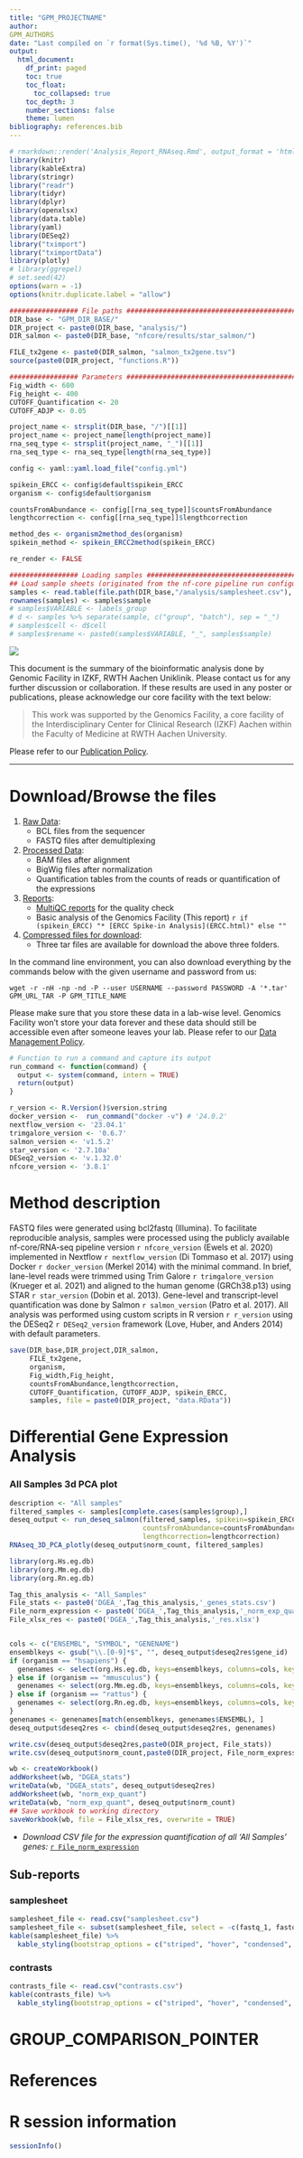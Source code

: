 ```yaml
---
title: "GPM_PROJECTNAME"
author: 
GPM_AUTHORS
date: "Last compiled on `r format(Sys.time(), '%d %B, %Y')`"
output:
  html_document:
    df_print: paged
    toc: true
    toc_float:
      toc_collapsed: true
    toc_depth: 3
    number_sections: false
    theme: lumen
bibliography: references.bib
---
```


```r
# rmarkdown::render('Analysis_Report_RNAseq.Rmd', output_format = 'html_document', output_file ='Analysis_Report_RNAseq.html')
library(knitr)
library(kableExtra)
library(stringr)
library("readr")
library(tidyr)
library(dplyr)
library(openxlsx)
library(data.table)
library(yaml)
library(DESeq2)
library("tximport")
library("tximportData")
library(plotly)
# library(ggrepel)
# set.seed(42)
options(warn = -1)
options(knitr.duplicate.label = "allow")

################# File paths #####################################################
DIR_base <- "GPM_DIR_BASE/"
DIR_project <- paste0(DIR_base, "analysis/")
DIR_salmon <- paste0(DIR_base, "nfcore/results/star_salmon/")

FILE_tx2gene <- paste0(DIR_salmon, "salmon_tx2gene.tsv")
source(paste0(DIR_project, "functions.R"))

################# Parameters #####################################################
Fig_width <- 600
Fig_height <- 400
CUTOFF_Quantification <- 20
CUTOFF_ADJP <- 0.05

project_name <- strsplit(DIR_base, "/")[[1]]
project_name <- project_name[length(project_name)]
rna_seq_type <- strsplit(project_name, "_")[[1]]
rna_seq_type <- rna_seq_type[length(rna_seq_type)]

config <- yaml::yaml.load_file("config.yml")

spikein_ERCC <- config$default$spikein_ERCC
organism <- config$default$organism

countsFromAbundance <- config[[rna_seq_type]]$countsFromAbundance
lengthcorrection <- config[[rna_seq_type]]$lengthcorrection

method_des <- organism2method_des(organism) 
spikein_method <- spikein_ERCC2method(spikein_ERCC)

re_render <- FALSE
```

```r
################# Loading samples ################################################
## Load sample sheets (originated from the nf-core pipeline run configuration)
samples <- read.table(file.path(DIR_base,"/analysis/samplesheet.csv"), header=TRUE, sep = ",")
rownames(samples) <- samples$sample
# samples$VARIABLE <- labels_group
# d <- samples %>% separate(sample, c("group", "batch"), sep = "_")
# samples$cell <- d$cell
# samples$rename <- paste0(samples$VARIABLE, "_", samples$sample)
```

![](RWTH_IZKF_GF_Logo_rgb.png)

This document is the summary of the bioinformatic analysis done by Genomic Facility in IZKF, RWTH Aachen Uniklinik. Please contact us for any further discussion or collaboration. If these results are used in any poster or publications, please acknowledge our core facility with the text below:

> This work was supported by the Genomics Facility, a core facility of the Interdisciplinary Center for Clinical Research (IZKF) Aachen within the Faculty of Medicine at RWTH Aachen University.

Please refer to our [Publication Policy](https://genomics.rwth-aachen.de/services/publication-policy/).

***

# Download/Browse the files

1. [Raw Data](GPM_URL_1_Raw_data): 
    * BCL files from the sequencer
    * FASTQ files after demultiplexing
2. [Processed Data](GPM_URL_2_Processed_data): 
    * BAM files after alignment
    * BigWig files after normalization
    * Quantification tables from the counts of reads or quantification of the expressions
3. [Reports](GPM_URL_3_Reports):
    * [MultiQC reports](GPM_URL_3_Reports/multiqc/multiqc_report.html) for the quality check
    * Basic analysis of the Genomics Facility (This report)
    `r if (spikein_ERCC) "* [ERCC Spike-in Analysis](ERCC.html)" else ""`
4. [Compressed files for download](GPM_URL_TAR):
    * Three tar files are available for download the above three folders.
  
In the command line environment, you can also download everything by the commands below with the given username and password from us:

```
wget -r -nH -np -nd -P --user USERNAME --password PASSWORD -A '*.tar' GPM_URL_TAR -P GPM_TITLE_NAME 
```

Please make sure that you store these data in a lab-wise level. Genomics Facility won't store your data forever and these data should still be accessible even after someone leaves your lab. Please refer to our [Data Management Policy](https://genomics.rwth-aachen.de/services/data-management-policy/).

\textcolor{red}{Your data will be deleted according to this policy automatically. Please download everything.}

```r
# Function to run a command and capture its output
run_command <- function(command) {
  output <- system(command, intern = TRUE)
  return(output)
}

r_version <- R.Version()$version.string
docker_version <-  run_command("docker -v") # '24.0.2'
nextflow_version <- '23.04.1'
trimgalore_version <- '0.6.7'
salmon_version <- 'v1.5.2'
star_version <- '2.7.10a'
DESeq2_version <- 'v.1.32.0'
nfcore_version <- '3.8.1'
```

# Method description

FASTQ files were generated using bcl2fastq (Illumina). To facilitate reproducible analysis, samples were processed using the publicly available nf-core/RNA-seq pipeline version `r nfcore_version` (Ewels et al. 2020) implemented in Nextflow `r nextflow_version` (Di Tommaso et al. 2017) using Docker `r docker_version` (Merkel 2014) with the minimal command. In brief, lane-level reads were trimmed using Trim Galore `r trimgalore_version` (Krueger et al. 2021) and aligned to the human genome (GRCh38.p13) using STAR `r star_version` (Dobin et al. 2013). Gene-level and transcript-level quantification was done by Salmon `r salmon_version` (Patro et al. 2017). All analysis was performed using custom scripts in R version `r r_version` using the DESeq2 `r DESeq2_version` framework (Love, Huber, and Anders 2014) with default parameters.

```r
save(DIR_base,DIR_project,DIR_salmon,
     FILE_tx2gene,
     organism,
     Fig_width,Fig_height,
     countsFromAbundance,lengthcorrection,
     CUTOFF_Quantification, CUTOFF_ADJP, spikein_ERCC,
     samples, file = paste0(DIR_project, "data.RData"))
```


# Differential Gene Expression Analysis

### All Samples 3d PCA plot
```r
description <- "All samples"
filtered_samples <- samples[complete.cases(samples$group),]
deseq_output <- run_deseq_salmon(filtered_samples, spikein=spikein_ERCC, paired=FALSE,
                                 countsFromAbundance=countsFromAbundance,
                                 lengthcorrection=lengthcorrection)
RNAseq_3D_PCA_plotly(deseq_output$norm_count, filtered_samples)
```


```r
library(org.Hs.eg.db)
library(org.Mm.eg.db)
library(org.Rn.eg.db)

Tag_this_analysis <- "All_Samples"
File_stats <- paste0('DGEA_',Tag_this_analysis,'_genes_stats.csv')
File_norm_expression <- paste0('DGEA_',Tag_this_analysis,'_norm_exp_quant.csv')
File_xlsx_res <- paste0('DGEA_',Tag_this_analysis,'_res.xlsx')


cols <- c("ENSEMBL", "SYMBOL", "GENENAME")
ensemblkeys <- gsub("\\.[0-9]*$", "", deseq_output$deseq2res$gene_id)
if (organism == "hsapiens") {
  genenames <- select(org.Hs.eg.db, keys=ensemblkeys, columns=cols, keytype="ENSEMBL")
} else if (organism == "mmusculus") {
  genenames <- select(org.Mm.eg.db, keys=ensemblkeys, columns=cols, keytype="ENSEMBL")
} else if (organism == "rattus") {
  genenames <- select(org.Rn.eg.db, keys=ensemblkeys, columns=cols, keytype="ENSEMBL")
}
genenames <- genenames[match(ensemblkeys, genenames$ENSEMBL), ]
deseq_output$deseq2res <- cbind(deseq_output$deseq2res, genenames)

write.csv(deseq_output$deseq2res,paste0(DIR_project, File_stats))
write.csv(deseq_output$norm_count,paste0(DIR_project, File_norm_expression))

wb <- createWorkbook()
addWorksheet(wb, "DGEA_stats")
writeData(wb, "DGEA_stats", deseq_output$deseq2res)
addWorksheet(wb, "norm_exp_quant")
writeData(wb, "norm_exp_quant", deseq_output$norm_count)
## Save workbook to working directory
saveWorkbook(wb, file = File_xlsx_res, overwrite = TRUE)
```

* *Download CSV file for the expression quantification of all 'All Samples' genes:* [`r File_norm_expression`](`r File_norm_expression`)


<!-- ### [Correlation analysis](DGEA_correlation_analysis.html)
### [Genesets Comparisons](DGEA_Geneset_Comparisons.html) -->

## Sub-reports {.tabset}

### samplesheet
```r
samplesheet_file <- read.csv("samplesheet.csv")
samplesheet_file <- subset(samplesheet_file, select = -c(fastq_1, fastq_2))
kable(samplesheet_file) %>%
  kable_styling(bootstrap_options = c("striped", "hover", "condensed", "responsive"), full_width = FALSE)
```

### contrasts
```r
contrasts_file <- read.csv("contrasts.csv")
kable(contrasts_file) %>%
  kable_styling(bootstrap_options = c("striped", "hover", "condensed", "responsive"), full_width = FALSE)
```

## {-}


# GROUP_COMPARISON_POINTER

<!-- # GO Analysis

### [GO Analyses](GO_analyses.html)
### [GO Integration](GO_integration.html) 

# GSEA

### [GSEA](GSEA.html)-->

# References

<div id="refs"></div>


# R session information

```r
sessionInfo()
```